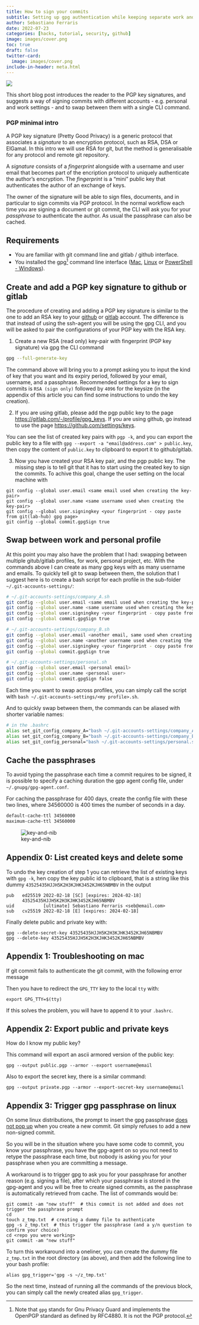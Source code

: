 ```yaml
---
title: How to sign your commits
subtitle: Setting up gpg authentication while keeping separate work and personal projects
author: Sebastiano Ferraris
date: 2022-07-23
categories: [hacks, tutorial, security, github]
image: images/cover.png
toc: true
draft: false
twitter-card:
  image: images/cover.png
include-in-header: meta.html  
---
```


![](images/cover.png)


This short blog post introduces the reader to the PGP key signatures, and suggests a way of signing commits with different accounts - e.g. personal and work settings - and to swap between them with a single CLI command.

### PGP minimal intro

A PGP key signature (Pretty Good Privacy) is a generic protocol that associates a *signature* to an encryption protocol, such as RSA, DSA or ElGamal. In this intro we will use RSA for git, but the method is generalisable for any protocol and remote git repository.

A *signature* consists of a *fingerprint* alongside with a username and user email that becomes part of the encription protocol to uniquely authenticate the author's encryption. The *fingerprint* is a "mini" public key that authenticates the author of an exchange of keys.

The owner of the signature will be able to sign files, documents, and in particular to sign commits via PGP protocol. In the normal workflow each time you are signing a document or git commit, the CLI will ask you for your *passphrase* to authenticate the author. As usual the passphrase can also be cached.


## Requirements

- You are familiar with git command line and gitlab / github interface.
- You installed the gpg[^1] command line interface ([Mac](https://formulae.brew.sh/formula/gnupg), [Linux](https://www.poftut.com/install-use-gpg-encrytion-linux-order-encrypt-decrypt-files-folder/) or [PowerShell - Windows](https://gwood.dev/blog/2021/10/gpg-tutorial-command-line/)). 


[^1]: Note that `gpg` stands for Gnu Privacy Guard and implements the OpenPGP standard as defined by RFC4880. It is not the PGP protocol.


## Create and add a PGP key signature to github or gitlab

The procedure of creating and adding a PGP key signature is similar to the one to add an RSA key to your [github](https://docs.github.com/en/authentication/connecting-to-github-with-ssh/generating-a-new-ssh-key-and-adding-it-to-the-ssh-agent) or [gitlab](https://docs.gitlab.com/ee/ssh/) account. The difference is that instead of using the ssh-agent you will be using the gpg CLI, and you will be asked to pair the configurations of your PGP key with the RSA key.


1. Create a new RSA (read only) key-pair with fingerprint (PGP key signature) via gpg the CLI command
```bash
gpg --full-generate-key
```
The command above will bring you to a prompt asking you to input the kind of key that you want and its expiry period, followed by your email, username, and a passphrase. Recommended settings for a key to sign commits is `RSA (sign only)` followed by `4096` for the keysize (in the appendix of this article you can find some instructions to undo the key creation). 

2. If you are using gitlab, please add the pgp public key to the page [https://gitlab.com/-/profile/gpg_keys](https://gitlab.com/-/profile/gpg_keys). If you are using github, go instead to use the page [https://github.com/settings/keys](https://github.com/settings/keys).

You can see the list of created key pairs with `pgp -k`, and you can export the public key to a file with `gpg --export -a "email@address.com" > public.key`, then copy the content of `public.key` to clipboard to export it to github/gitlab.


3. Now you have created your RSA key pair, and the pgp public key. The missing step is to tell git that it has to start using the created key to sign the commits. To achive this goal, change the user setting on the local machine with
```
git config --global user.email <same email used when creating the key-pair>
git config --global user.name <same username used when creating the key-pair>
git config --global user.signingkey <your fingerprint - copy paste from git(lab-hub) gpg page>
git config --global commit.gpgSign true
```

## Swap between work and personal profile

At this point you may also have the problem that I had: swapping between multiple gitub/gitlab profiles, for work, personal project, etc.
With the commands above I can create as many gpg keys with as many username and emails. To quickly tell git to swap between them, the solution that I suggest here is to create a bash script for each profile in the sub-folder `~/.git-accounts-settings/`:

```bash
# ~/.git-accounts-settings/company_A.sh
git config --global user.email <same email used when creating the key-pair>
git config --global user.name <same username used when creating the key-pair>
git config --global user.signingkey <your fingerprint - copy paste from gitlab gpg page>
git config --global commit.gpgSign true
```


```bash
# ~/.git-accounts-settings/company_B.sh
git config --global user.email <another email, same used when creating the key-pair>
git config --global user.name <another username used when creating the key-pair>
git config --global user.signingkey <your fingerprint - copy paste from gitlab gpg page>
git config --global commit.gpgSign true
```

```bash
# ~/.git-accounts-settings/personal.sh
git config --global user.email <personal email>
git config --global user.name <personal user>
git config --global commit.gpgSign false
```

Each time you want to swap across profiles, you can simply call the script with `bash ~/.git-accounts-settings/<my profile>.sh`.

And to quickly swap between them, the commands can be aliased with shorter variable names:

```bash 
# in the .bashrc
alias set_git_config_company_A="bash ~/.git-accounts-settings/company_A.sh"
alias set_git_config_company_B="bash ~/.git-accounts-settings/company_B.sh"
alias set_git_config_personal="bash ~/.git-accounts-settings/personal.sh"
```

## Cache the passphrases

To avoid typing the passphrase each time a commit requires to be signed, it is possible to specify a caching duration the gpp agent config file, under `~/.gnupg/gpg-agent.conf`.

For caching the passphrase for 400 days, create the config file with these two lines, where 34560000 is 400 times the number of seconds in a day.

```bash
default-cache-ttl 34560000
maximum-cache-ttl 34560000
```

![key-and-nib](images/key_and_nib.png)

## Appendix 0: List created keys and delete some


To undo the key creation of step 1 you can retrieve the list of existing keys with `gpg -k`, hen copy the key public id to clipboard, that is a string like this dummy `43525435HJJH5K2H3KJHK3452KJH65NBMBV` in the output
```
pub   ed25519 2022-02-18 [SC] [expires: 2024-02-18]
      43525435HJJH5K2H3KJHK3452KJH65NBMBV
uid           [ultimate] Sebastiano Ferraris <seb@email.com>
sub   cv25519 2022-02-18 [E] [expires: 2024-02-18]
```
Finally delete public and private key with:
```
gpg --delete-secret-key 43525435HJJH5K2H3KJHK3452KJH65NBMBV
gpg --delete-key 43525435HJJH5K2H3KJHK3452KJH65NBMBV
```

## Appendix 1: Troubleshooting on mac

If git commit fails to authenticate the git commit, with the following error message

Then you have to redirect the `GPG_TTY` key to the local `tty` with:
```
export GPG_TTY=$(tty)
```
If this solves the problem, you will have to append it to your `.bashrc`.


## Appendix 2: Export public and private keys

How do I know my public key?

This command will export an ascii armored version of the public key:
```
gpg --output public.pgp --armor --export username@email
```

Also to export the secret key, there is a similar command:
```
gpg --output private.pgp --armor --export-secret-key username@email
```

## Appendix 3: Trigger gpg passphrase on linux

On some linux distributions, the prompt to insert the gpg passphrase [does not pop up](https://stackoverflow.com/questions/37763170/git-signed-commits-how-to-suppress-you-need-a-passphrase-to-unlock-the-secret) when you create a new commit. Git simply refuses to add a new non-signed commit.

So you will be in the situation where you have some code to commit, you know your passphrase, you have the gpg-agent on so you not need to retype the passphrase each time, but nobody is asking you for your passphrase when you are committing a message.

A workaround is to trigger gpg to ask you for your passphrase for another reason (e.g. signing a file), after which your passphrase is stored in the gpg-agent and you will be free to create signed commits, as the passphrase is automatically retrieved from cache. The list of commands would be:
```
git commit -am "new stuff"  # this commit is not added and does not trigger the passphrase prompt
cd 
touch z_tmp.txt  # creating a dummy file to authenticate
gpg -s z_tmp.txt  # this trigger the passphrase (and a y/n question to confirm your choice)
cd <repo you were working>
git commit -am "new stuff"
```

To turn this workaround into a oneliner, you can create the dummy file `z_tmp.txt` in the root directory (as above), and then add the following line to your bash profile:
```
alias gpg_trigger='gpg -s ~/z_tmp.txt'
```
So the next time, instead of running all the commands of the previous block, you can simply call the newly created alias `gpg_trigger`.
